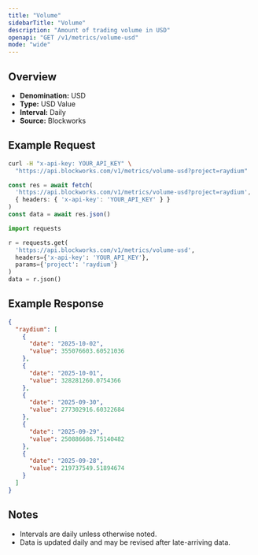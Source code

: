```yaml
---
title: "Volume"
sidebarTitle: "Volume"
description: "Amount of trading volume in USD"
openapi: "GET /v1/metrics/volume-usd"
mode: "wide"
---
```


## Overview

- **Denomination:** USD
- **Type:** USD Value
- **Interval:** Daily
- **Source:** Blockworks

## Example Request

<CodeGroup>

```bash cURL
curl -H "x-api-key: YOUR_API_KEY" \
  "https://api.blockworks.com/v1/metrics/volume-usd?project=raydium"
```

```typescript TypeScript
const res = await fetch(
  'https://api.blockworks.com/v1/metrics/volume-usd?project=raydium',
  { headers: { 'x-api-key': 'YOUR_API_KEY' } }
)
const data = await res.json()
```

```python Python
import requests

r = requests.get(
  'https://api.blockworks.com/v1/metrics/volume-usd',
  headers={'x-api-key': 'YOUR_API_KEY'},
  params={'project': 'raydium'}
)
data = r.json()
```

</CodeGroup>

## Example Response

```json
{
  "raydium": [
    {
      "date": "2025-10-02",
      "value": 355076603.60521036
    },
    {
      "date": "2025-10-01",
      "value": 328281260.0754366
    },
    {
      "date": "2025-09-30",
      "value": 277302916.60322684
    },
    {
      "date": "2025-09-29",
      "value": 250886686.75140482
    },
    {
      "date": "2025-09-28",
      "value": 219737549.51894674
    }
  ]
}
```

## Notes
- Intervals are daily unless otherwise noted.
- Data is updated daily and may be revised after late-arriving data.